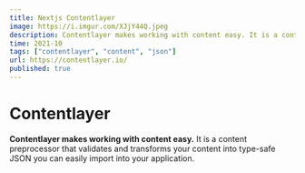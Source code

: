 ```yaml
---
title: Nextjs Contentlayer
image: https://i.imgur.com/XJjY44Q.jpeg
description: Contentlayer makes working with content easy. It is a content preprocessor that validates and transforms your content into type-safe JSON you can easily import into your application.
time: 2021-10
tags: ["contentlayer", "content", "json"]
url: https://contentlayer.io/
published: true
---
```


# Contentlayer

**Contentlayer makes working with content easy.** It is a content preprocessor that validates and transforms your content into type-safe JSON you can easily import into your application.
